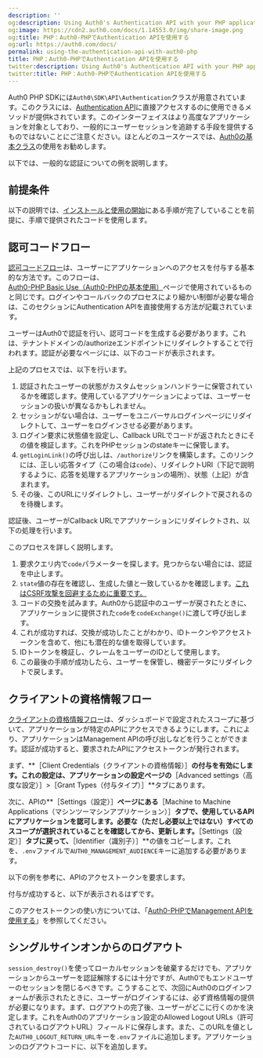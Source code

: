 ```yaml
---
description: ''
og:description: Using Auth0's Authentication API with your PHP applications.
og:image: https://cdn2.auth0.com/docs/1.14553.0/img/share-image.png
og:title: PHP：Auth0-PHPでAuthentication APIを使用する
og:url: https://auth0.com/docs/
permalink: using-the-authentication-api-with-auth0-php
title: PHP：Auth0-PHPでAuthentication APIを使用する
twitter:description: Using Auth0's Authentication API with your PHP applications.
twitter:title: PHP：Auth0-PHPでAuthentication APIを使用する
---
```


Auth0 PHP SDKには`Auth0\SDK\API\Authentication`クラスが用意されています。このクラスには、[Authentication API](https://auth0.com/docs/api/authentication)に直接アクセスするのに使用できるメソッドが提供kされています。このインターフェイスはより高度なアプリケーションを対象としており、一般的にユーザーセッションを追跡する手段を提供するものではないことにご注意ください。ほとんどのユースケースでは、[Auth0の基本クラス](/libraries/auth0-php/auth0-php-basic-use)の使用をお勧めします。

以下では、一般的な認証についての例を説明します。

## 前提条件

以下の説明では、[インストールと使用の開始](/libraries/auth0-php)にある手順が完了していることを前提に、手順で提供されたコードを使用します。

## 認可コードフロー

[認可コードフロー](/login/flows/authorization-code-flow)は、ユーザーにアプリケーションへのアクセスを付与する基本的な方法です。このフローは、[Auth0-PHP Basic Use（Auth0-PHPの基本使用）](/libraries/auth0-php/auth0-php-basic-use)ページで使用されているものと同じです。ログインやコールバックのプロセスにより細かい制御が必要な場合は、このセクションにAuthentication APIを直接使用する方法が記載されています。

ユーザーはAuth0で認証を行い、認可コードを生成する必要があります。これは、テナントドメインの/authorizeエンドポイントにリダイレクトすることで行われます。認証が必要なページには、以下のコードが表示されます。



上記のプロセスでは、以下を行います。

1. 認証されたユーザーの状態がカスタムセッションハンドラーに保管されているかを確認します。使用しているアプリケーションによっては、ユーザーセッションの扱いが異なるかもしれません。
2. セッションがない場合は、ユーザーをユニバーサルログインページにリダイレクトして、ユーザーをログインさせる必要があります。
3. ログイン要求に状態値を設定し、Callback URLでコードが返されたときにその値を検証します。これをPHPセッションのstateキーに保管します。
4. `getLoginLink()`の呼び出しは、`/authorize`リンクを構築します。このリンクには、正しい応答タイプ（この場合は`code`）、リダイレクトURI（下記で説明するように、応答を処理するアプリケーションの場所）、状態（上記）が含まれます。
5. その後、このURLにリダイレクトし、ユーザーがリダイレクトで戻されるのを待機します。

認証後、ユーザーがCallback URLでアプリケーションにリダイレクトされ、以下の処理を行います。



このプロセスを詳しく説明します。

1. 要求クエリ内で`code`パラメーターを探します。見つからない場合には、認証を中止します。
2. `state`値の存在を確認し、生成した値と一致しているかを確認します。[これはCSRF攻撃を回避するために重要です。](/attack-protection)
3. コードの交換を試みます。Auth0から認証中のユーザーが戻されたときに、アプリケーションに提供された`code`を`codeExchange()`に渡して呼び出します。
4. これが成功すれば、交換が成功したことがわかり、IDトークンやアクセストークンを含めて、他にも潜在的な値を取得しています。
5. IDトークンを検証し、クレームをユーザーのIDとして使用します。
6. この最後の手順が成功したら、ユーザーを保管し、機密データにリダイレクトで戻します。

## クライアントの資格情報フロー

[クライアントの資格情報フロー](/login/flows/client-credentials-flow)は、ダッシュボードで設定されたスコープに基づいて、アプリケーションが特定のAPIにアクセスできるようにします。これにより、アプリケーションはManagement APIの呼び出しなどを行うことができます。認証が成功すると、要求されたAPIにアクセストークンが発行されます。

まず、**［Client Credentials（クライアントの資格情報）］**の付与を有効にします。これの設定は、アプリケーションの設定ページの**［Advanced settings（高度な設定）］>［Grant Types（付与タイプ）］**タブにあります。

次に、APIの**［Settings（設定）］**ページにある**［Machine to Machine Applications（マシンツーマシンアプリケーション）］**タブで、使用しているAPIにアプリケーションを認可します。必要な（ただし必要以上ではない）すべてのスコープが選択されていることを確認してから、**更新**します。**［Settings（設定）］**タブに戻って、**［Identifier（識別子）］**の値をコピーします。これを、`.env`ファイルで`AUTH0_MANAGEMENT_AUDIENCE`キーに追加する必要があります。

以下の例を参考に、APIのアクセストークンを要求します。



付与が成功すると、以下が表示されるはずです。



このアクセストークンの使い方については、「[Auth0-PHPでManagement APIを使用する](/libraries/auth0-php/using-the-management-api-with-auth0-php)」を参照してください。

## シングルサインオンからのログアウト

`session_destroy()`を使ってローカルセッションを破棄するだけでも、アプリケーションからユーザーを認証解除するには十分ですが、Auth0でもエンドユーザーのセッションを閉じるべきです。こうすることで、次回にAuth0のログインフォームが表示されたときに、ユーザーがログインするには、必ず資格情報の提供が必要になります。まず、ログアウトの完了後、ユーザーがどこに行くのかを決定します。これをAuth0のアプリケーション設定のAllowed Logout URLs（許可されているログアウトURL）フィールドに保存します。また、このURLを値とした`AUTH0_LOGOUT_RETURN_URL`キーを`.env`ファイルに追加します。アプリケーションのログアウトコードに、以下を追加します。